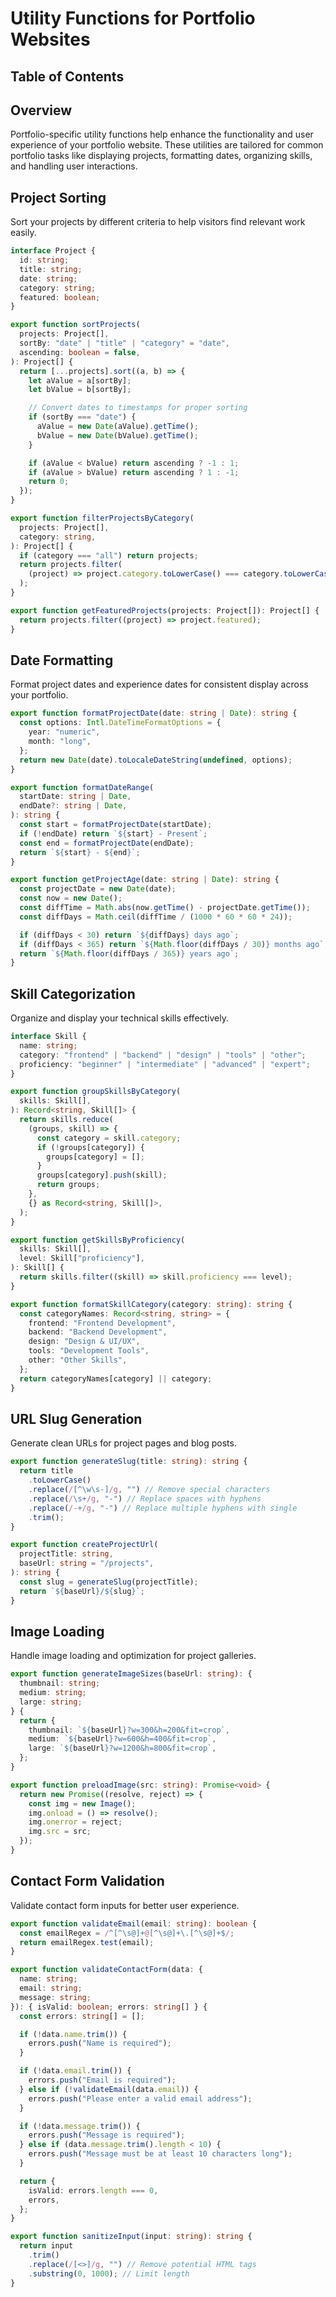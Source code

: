
# Utility Functions for Portfolio Websites

## Table of Contents

## Overview

Portfolio-specific utility functions help enhance the functionality and user experience of your portfolio website. These utilities are tailored for common portfolio tasks like displaying projects, formatting dates, organizing skills, and handling user interactions.

## Project Sorting

Sort your projects by different criteria to help visitors find relevant work easily.

```typescript
interface Project {
  id: string;
  title: string;
  date: string;
  category: string;
  featured: boolean;
}

export function sortProjects(
  projects: Project[],
  sortBy: "date" | "title" | "category" = "date",
  ascending: boolean = false,
): Project[] {
  return [...projects].sort((a, b) => {
    let aValue = a[sortBy];
    let bValue = b[sortBy];

    // Convert dates to timestamps for proper sorting
    if (sortBy === "date") {
      aValue = new Date(aValue).getTime();
      bValue = new Date(bValue).getTime();
    }

    if (aValue < bValue) return ascending ? -1 : 1;
    if (aValue > bValue) return ascending ? 1 : -1;
    return 0;
  });
}

export function filterProjectsByCategory(
  projects: Project[],
  category: string,
): Project[] {
  if (category === "all") return projects;
  return projects.filter(
    (project) => project.category.toLowerCase() === category.toLowerCase(),
  );
}

export function getFeaturedProjects(projects: Project[]): Project[] {
  return projects.filter((project) => project.featured);
}
```

<BackToTop />

## Date Formatting

Format project dates and experience dates for consistent display across your portfolio.

```typescript
export function formatProjectDate(date: string | Date): string {
  const options: Intl.DateTimeFormatOptions = {
    year: "numeric",
    month: "long",
  };
  return new Date(date).toLocaleDateString(undefined, options);
}

export function formatDateRange(
  startDate: string | Date,
  endDate?: string | Date,
): string {
  const start = formatProjectDate(startDate);
  if (!endDate) return `${start} - Present`;
  const end = formatProjectDate(endDate);
  return `${start} - ${end}`;
}

export function getProjectAge(date: string | Date): string {
  const projectDate = new Date(date);
  const now = new Date();
  const diffTime = Math.abs(now.getTime() - projectDate.getTime());
  const diffDays = Math.ceil(diffTime / (1000 * 60 * 60 * 24));

  if (diffDays < 30) return `${diffDays} days ago`;
  if (diffDays < 365) return `${Math.floor(diffDays / 30)} months ago`;
  return `${Math.floor(diffDays / 365)} years ago`;
}
```

<BackToTop />

## Skill Categorization

Organize and display your technical skills effectively.

```typescript
interface Skill {
  name: string;
  category: "frontend" | "backend" | "design" | "tools" | "other";
  proficiency: "beginner" | "intermediate" | "advanced" | "expert";
}

export function groupSkillsByCategory(
  skills: Skill[],
): Record<string, Skill[]> {
  return skills.reduce(
    (groups, skill) => {
      const category = skill.category;
      if (!groups[category]) {
        groups[category] = [];
      }
      groups[category].push(skill);
      return groups;
    },
    {} as Record<string, Skill[]>,
  );
}

export function getSkillsByProficiency(
  skills: Skill[],
  level: Skill["proficiency"],
): Skill[] {
  return skills.filter((skill) => skill.proficiency === level);
}

export function formatSkillCategory(category: string): string {
  const categoryNames: Record<string, string> = {
    frontend: "Frontend Development",
    backend: "Backend Development",
    design: "Design & UI/UX",
    tools: "Development Tools",
    other: "Other Skills",
  };
  return categoryNames[category] || category;
}
```

<BackToTop />

## URL Slug Generation

Generate clean URLs for project pages and blog posts.

```typescript
export function generateSlug(title: string): string {
  return title
    .toLowerCase()
    .replace(/[^\w\s-]/g, "") // Remove special characters
    .replace(/\s+/g, "-") // Replace spaces with hyphens
    .replace(/-+/g, "-") // Replace multiple hyphens with single
    .trim();
}

export function createProjectUrl(
  projectTitle: string,
  baseUrl: string = "/projects",
): string {
  const slug = generateSlug(projectTitle);
  return `${baseUrl}/${slug}`;
}
```

<BackToTop />

## Image Loading

Handle image loading and optimization for project galleries.

```typescript
export function generateImageSizes(baseUrl: string): {
  thumbnail: string;
  medium: string;
  large: string;
} {
  return {
    thumbnail: `${baseUrl}?w=300&h=200&fit=crop`,
    medium: `${baseUrl}?w=600&h=400&fit=crop`,
    large: `${baseUrl}?w=1200&h=800&fit=crop`,
  };
}

export function preloadImage(src: string): Promise<void> {
  return new Promise((resolve, reject) => {
    const img = new Image();
    img.onload = () => resolve();
    img.onerror = reject;
    img.src = src;
  });
}
```

<BackToTop />

## Contact Form Validation

Validate contact form inputs for better user experience.

```typescript
export function validateEmail(email: string): boolean {
  const emailRegex = /^[^\s@]+@[^\s@]+\.[^\s@]+$/;
  return emailRegex.test(email);
}

export function validateContactForm(data: {
  name: string;
  email: string;
  message: string;
}): { isValid: boolean; errors: string[] } {
  const errors: string[] = [];

  if (!data.name.trim()) {
    errors.push("Name is required");
  }

  if (!data.email.trim()) {
    errors.push("Email is required");
  } else if (!validateEmail(data.email)) {
    errors.push("Please enter a valid email address");
  }

  if (!data.message.trim()) {
    errors.push("Message is required");
  } else if (data.message.trim().length < 10) {
    errors.push("Message must be at least 10 characters long");
  }

  return {
    isValid: errors.length === 0,
    errors,
  };
}

export function sanitizeInput(input: string): string {
  return input
    .trim()
    .replace(/[<>]/g, "") // Remove potential HTML tags
    .substring(0, 1000); // Limit length
}
```

<BackToTop />
